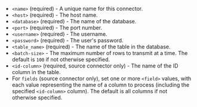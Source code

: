- `<name>` (required) - A unique name for this connector.
- `<host>` (required) - The host name.
- `<database>` (required) - The name of the database.
- `<port>` (required) - The port number.
- `<username>` (required) - The username.
- `<password>` (required) - The user's password.
- `<table_name>` (required) - The name of the table in the database.
- `<batch-size>` - The maximum number of rows to transmit at a time. The default is `100` if not otherwise specified. 
- `<id-column>` (required, source connector only) - The name of the ID column in the table.
- For `fields` (source connector only), set one or more `<field>` values, with each value representing the name of a column to process (including the specified `<id-column>` column). The default is all columns if not otherwise specified. 